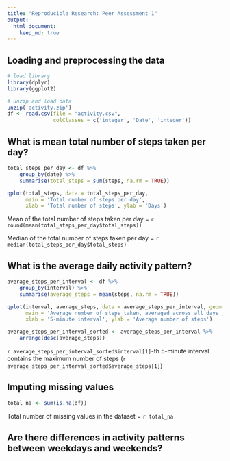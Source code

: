 ---
title: "Reproducible Research: Peer Assessment 1"
output: 
  html_document:
    keep_md: true
---


## Loading and preprocessing the data
```{r, echo = TRUE, message=FALSE}
# load library
library(dplyr)
library(ggplot2)

# unzip and load data
unzip('activity.zip')
df <- read.csv(file = "activity.csv",
               colClasses = c('integer', 'Date', 'integer'))
```


## What is mean total number of steps taken per day?
```{r, echo = TRUE}
total_steps_per_day <- df %>%
    group_by(date) %>%
    summarise(total_steps = sum(steps, na.rm = TRUE))

qplot(total_steps, data = total_steps_per_day,
      main = 'Total number of steps per day',
      xlab = 'Total number of steps', ylab = 'Days')
```

Mean of the total number of steps taken per day =
```r round(mean(total_steps_per_day$total_steps))```

Median of the total number of steps taken per day =
```r median(total_steps_per_day$total_steps)```

## What is the average daily activity pattern?
```{r, echo = TRUE}
average_steps_per_interval <- df %>%
    group_by(interval) %>%
    summarise(average_steps = mean(steps, na.rm = TRUE))

qplot(interval, average_steps, data = average_steps_per_interval, geom = 'line',
      main = 'Average number of steps taken, averaged across all days',
      xlab = '5-minute interval', ylab = 'Average number of steps')

average_steps_per_interval_sorted <- average_steps_per_interval %>%
    arrange(desc(average_steps))
```

```r average_steps_per_interval_sorted$interval[1]```-th
5-minute interval contains the maximum number of steps 
(```r average_steps_per_interval_sorted$average_steps[1]```)

## Imputing missing values
```{r, echo = TRUE}
total_na <- sum(is.na(df))
```
Total number of missing values in the dataset =
```r total_na```

## Are there differences in activity patterns between weekdays and weekends?
